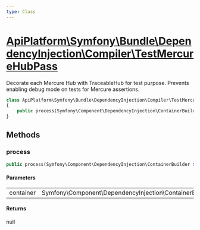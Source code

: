 ```yaml
---
type: Class
---
```


# [ApiPlatform\Symfony\Bundle\DependencyInjection\Compiler\TestMercureHubPass](/docs/vmain/reference/Symfony/Bundle/DependencyInjection/Compiler/TestMercureHubPass)

Decorate each Mercure Hub with TraceableHub for test purpose.
Prevents enabling debug mode on tests for Mercure assertions.

```php
class ApiPlatform\Symfony\Bundle\DependencyInjection\Compiler\TestMercureHubPass implements Symfony\Component\DependencyInjection\Compiler\CompilerPassInterface
{
    public process(Symfony\Component\DependencyInjection\ContainerBuilder $container): null
}
```
## Methods

### process



```php
public process(Symfony\Component\DependencyInjection\ContainerBuilder $container): null
```

#### Parameters

<table><tbody>
<tr><td>container</td><td>Symfony\Component\DependencyInjection\ContainerBuilder</td><td></td></tr>
</tbody>
</table>

#### Returns

null
